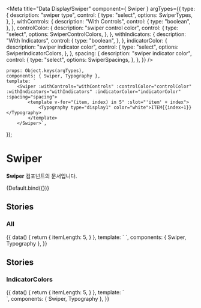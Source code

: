 
<Meta
    title="Data Display/Swiper"
    component={ Swiper }
    argTypes={{
        type: {
            description: "swiper type",
            control: {
                type: "select",
                options: SwiperTypes,
            },
        },
        withControls: {
            description: "With Controls",
            control: {
                type: "boolean",
            },
        },
        controlColor: {
            description: "swiper control color",
            control: {
                type: "select",
                options: SwiperControlColors,
            },
        },
        withIndicators: {
            description: "With Indicators",
            control: {
                type: "boolean",
            },
        },
        indicatorColor: {
            description: "swiper indicator color",
            control: {
                type: "select",
                options: SwiperIndicatorColors,
            },
        },
        spacing: {
            description: "swiper indicator color",
            control: {
                type: "select",
                options: SwiperSpacings,
            },
        },
    }}
/>

    props: Object.keys(argTypes),
    components: { Swiper, Typography },
    template: `
        <Swiper :withControls="withControls" :controlColor="controlColor" :withIndicators="withIndicators" :indicatorColor="indicatorColor" :spacing="spacing">
            <template v-for="(item, index) in 5" :slot="'item' + index">
                <Typography type="display1" color="white">ITEM{{index+1}}</Typography>
            </template>
        </Swiper>`,
});

# Swiper

**Swiper** 컴포넌트의 문서입니다.

<Story name="Default" height="100px">
    {Default.bind({})}
</Story>

<ArgsTable story="Default" />


## Stories
### All
<Canvas>
    <Story name="All" height="100px">
        {{
            data() {
                return {
                    itemLength: 5,
                }
            },
            template: `
                    <Swiper :withControls="true" indicatorColor="light">
                        <template v-for="(item, index) in itemLength" :slot="'item' + index">
                            <Typography type="display1" color="white">ITEM{{index+1}}</Typography>
                        </template>
                    </Swiper>`,
            components: { Swiper, Typography },
        }}
    </Story>
</Canvas>

## Stories
### IndicatorColors
<Canvas>
    <Story name="IndicatorColors" height="100px">
        {{
            data() {
                return {
                    itemLength: 5,
                }
            },
            template: `
                <div>
                    <Swiper indicatorColor="light" style="margin-bottom: 10px;">
                        <template v-for="(item, index) in itemLength" :slot="'item' + index">
                            <Typography type="display1" color="white">ITEM{{index+1}}</Typography>
                        </template>
                    </Swiper>
                   <Swiper indicatorColor="dark">
                        <template v-for="(item, index) in itemLength" :slot="'item' + index">
                            <Typography type="display1" color="white">ITEM{{index+1}}</Typography>
                        </template>
                    </Swiper>
                </div>`,
            components: { Swiper, Typography },
        }}
    </Story>
</Canvas>

